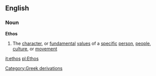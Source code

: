 ==English==
===Noun===
{{wikipedia}}
'''Ethos'''
#The [[character]], or [[fundamental]] [[values]] of a [[specific]] [[person]], [[people]], [[culture]], or [[movement]]
[[Category:Greek derivations]]

[[it:ethos]]
[[pl:Ethos]]
